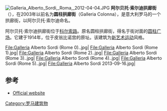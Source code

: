 {{coord|41|54|03.8|N|12|28|52.32|E|source:itwiki_region:IT_type:landmark|display=title}}
[[File:Galleria_Alberto_Sordi,_Roma,_2012-04-04.JPG|thumb]]
'''阿尔贝托·索尔迪拱廊街'''（{{lang-it|Galleria Alberto Sordi}}），在2003年以前名为'''圆柱拱廊街'''（Galleria Colonna），是意大利罗马的一个拱廊街，以阿尔贝托·索尔迪命名。

阿尔贝托·索尔迪拱廊街位于[[科尔索路|科尔索路]]。原名圆柱拱廊街，得名于街对面的[[圆柱广场|圆柱广场]]。它建于1914年，位于皮翁比诺宫的原址。该建筑为[[新艺术运动|新艺术运动]]风格。

<gallery>
File:Galleria Alberto Sordi (Rome 0)..jpg|
File:Galleria Alberto Sordi (Rome 1).jpg|
File:Galleria Alberto Sordi (Rome 2)..jpg|
File:Galleria Alberto Sordi (Rome 3)..jpg|
File:Galleria Alberto Sordi (Rome 4)..jpg|
File:Galleria Alberto Sordi (Rome 5)..jpg|
File:Galleria Alberto Sordi 2013-09-16.jpg|
</gallery>

==参考==
* [http://www.galleriaalbertosordi.it/ Official website] {{Wayback|url=http://www.galleriaalbertosordi.it/ |date=20210426020742 }} 

[[Category:罗马建筑物|Category:罗马建筑物]]